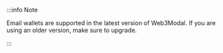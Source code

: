 :::info Note

Email wallets are supported in the latest version of Web3Modal. If you are using an older version, make sure to upgrade.

:::
